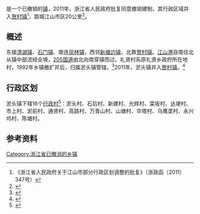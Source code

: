 '''{{PAGENAMEBASE}}'''是{{PRC admin/fullname|33/08/81}}一个已撤销的[[行政建制镇|镇]]，2011年，浙江省人民政府批复同意撤销{{PAGENAMEBASE}}建制，其行政区域并入[[贺村镇|贺村镇]]<ref>《浙江省人民政府关于江山市部分行政区划调整的批复》（浙政函〔2011〕347号）</ref>，距城江山市区20公里<ref>{{PRC admin/ref sgc|{{PRC admin/parent|33/08/81/108/000}}}}</ref>。

== 概述 ==
东接[[清湖镇|清湖镇]]、[[石门镇|石门镇]]、南连[[凤林镇_(江山市)|凤林镇]]，西邻[[新塘边镇|新塘边镇]]，北靠[[贺村镇|贺村镇]]。[[江山港|江山港]]自南往北从镇中部流经全境，[[205国道|205国道]]由北向南穿镇而过。礼贤村系原礼贤乡政府所在地村，1992年乡镇撤扩并后，归属淤头镇管辖。<ref>{{Cite web|title=礼贤村介绍-浙江省衢州市江山市贺村镇礼贤村资料简介|url=http://www.tcmap.com.cn/zhejiangsheng/jiangshan_hecunzhen_lixiancun.html|accessdate=2021-04-13|work=www.tcmap.com.cn|archive-date=2021-04-13|archive-url=https://web.archive.org/web/20210413180802/http://www.tcmap.com.cn/zhejiangsheng/jiangshan_hecunzhen_lixiancun.html|dead-url=no}}</ref>2011年，淤头镇并入[[贺村镇|贺村镇]]。<ref>{{cite web | url=http://www.xzqh.org/html/2011/0321/23988_2.html | title=2011年浙江省行政区划 | publisher=行政区划网 | accessdate=2013-07-26 }}{{dead link|date=2018年3月 |bot=InternetArchiveBot |fix-attempted=yes }}</ref>

== 行政区划 ==
淤头镇下辖16个[[行政村|行政村]]<ref>{{PRC admin/ref sgc|33/08/81/108/000}}</ref>：淤头村、石后村、新建村、光辉村、棠坂村、达埂村、市上村、淤前村、通贤村、高路村、万青山村、山塘村、华塔村、乌鹰垄村、永兴坞村、陈塘村。

== 参考资料 ==
{{reflist}}

[[Category:浙江省已撤消的乡镇|Category:浙江省已撤消的乡镇]]